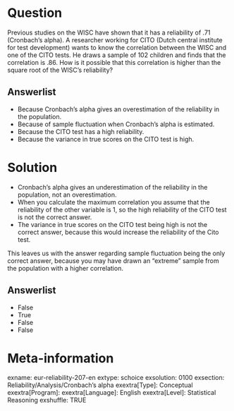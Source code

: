 Question
========
Previous studies on the WISC have shown that it has a reliability of .71 (Cronbach’s alpha). A researcher working for CITO (Dutch central institute for test development) wants to know the correlation between the WISC and one of the CITO tests. He draws a sample of 102 children and finds that the correlation is .86. How is it possible that this correlation is higher than the square root of the WISC’s reliability?

Answerlist
----------
* Because Cronbach’s alpha gives an overestimation of the reliability in the population.
* Because of sample fluctuation when Cronbach’s alpha is estimated.
* Because the CITO test has a high reliability.
* Because the variance in true scores on the CITO test is high.


Solution
========
- Cronbach’s alpha gives an underestimation of the reliability in the population, not an overestimation.
- When you calculate the maximum correlation you assume that the reliability of the other variable is 1, so the high reliability of the CITO test is not the correct answer.
- The variance in true scores on the CITO test being high is not the correct answer, because this would increase the reliability of the Cito test.

This leaves us with the answer regarding sample fluctuation being the only correct answer, because you may have drawn an “extreme” sample from the population with a higher correlation.

Answerlist
----------
* False
* True
* False
* False


Meta-information
================
exname: eur-reliability-207-en
extype: schoice
exsolution: 0100
exsection: Reliability/Analysis/Cronbach's alpha
exextra[Type]: Conceptual
exextra[Program]: 
exextra[Language]: English
exextra[Level]: Statistical Reasoning
exshuffle: TRUE